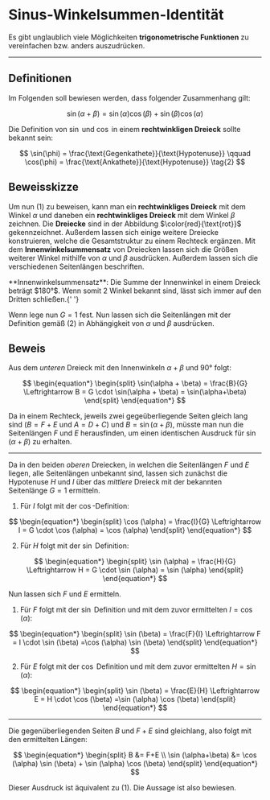 # Sinus-Winkelsummen-Identität


Es gibt unglaublich viele Möglichkeiten **trigonometrische Funktionen** zu vereinfachen bzw. anders auszudrücken.

---

## Definitionen

Im Folgenden soll bewiesen werden, dass folgender Zusammenhang gilt:

$$
\sin(\alpha + \beta) = \sin(\alpha)\cos(\beta)+\sin(\beta)\cos(\alpha) \tag{1}
$$

Die Definition von $\sin$ und $\cos$ in einem **rechtwinkligen Dreieck** sollte bekannt sein:

$$
\sin(\phi) = \frac{\text{Gegenkathete}}{\text{Hypotenuse}} \qquad \cos(\phi) = \frac{\text{Ankathete}}{\text{Hypotenuse}} \tag{2}
$$

<TrigDef />

## Beweisskizze

Um nun $(1)$ zu beweisen, kann man ein **rechtwinkliges Dreieck** mit dem Winkel $\alpha$ und daneben ein **rechtwinkliges Dreieck** mit dem Winkel $\beta$ zeichnen.
Die **Dreiecke** sind in der Abbildung $\color{red}{\text{rot}}$ gekennzeichnet.
Außerdem lassen sich einige weitere Dreiecke konstruieren, welche die Gesamtstruktur zu einem Rechteck ergänzen. Mit dem **Innenwinkelsummensatz** von Dreiecken lassen sich die Größen weiterer Winkel mithilfe von $\alpha$ und $\beta$ ausdrücken. Außerdem lassen sich die verschiedenen Seitenlängen beschriften.

<Callout>
  **Innenwinkelsummensatz**: Die Summe der Innenwinkel in einem Dreieck beträgt
  $180°$. Wenn somit 2 Winkel bekannt sind, lässt sich immer auf den Dritten
  schließen.{' '}
</Callout>

<SineSumProof />

Wenn lege nun $G=1$ fest.
Nun lassen sich die Seitenlängen mit der Definition gemäß $(2)$ in Abhängigkeit von $\alpha$ und $\beta$ ausdrücken.

## Beweis

Aus dem _unteren_ Dreieck mit den Innenwinkeln $\alpha+\beta$ und $90°$ folgt:

$$
\begin{equation*}
\begin{split}
\sin(\alpha + \beta) = \frac{B}{G} \Leftrightarrow B = G \cdot \sin(\alpha + \beta) = \sin(\alpha+\beta)
\end{split}
\end{equation*}
$$

Da in einem Rechteck, jeweils zwei gegeüberliegende Seiten gleich lang sind ($B= F+E$ und $A = D+C$) und $B= \sin(\alpha + \beta)$, müsste man nun die Seitenlängen $F$ und $E$ herausfinden, um einen identischen Ausdruck für $\sin (\alpha + \beta)$ zu erhalten.

---

Da in den beiden _oberen_ Dreiecken, in welchen die Seitenlängen $F$ und $E$ liegen, alle Seitenlängen unbekannt sind, lassen sich zunächst die Hypotenuse $H$ und $I$ über das _mittlere_ Dreieck mit der bekannten Seitenlänge $G=1$ ermitteln.

1. Für $I$ folgt mit der $\cos$-Definition:

$$
\begin{equation*}
\begin{split}
\cos (\alpha) = \frac{I}{G} \Leftrightarrow I = G \cdot \cos (\alpha) = \cos (\alpha)
\end{split}
\end{equation*}
$$

2. Für $H$ folgt mit der $\sin$ Definition:

$$
\begin{equation*}
\begin{split}
\sin (\alpha) = \frac{H}{G} \Leftrightarrow H = G \cdot \sin (\alpha) = \sin (\alpha)
\end{split}
\end{equation*}
$$

Nun lassen sich $F$ und $E$ ermitteln.

1. Für $F$ folgt mit der $\sin$ Definition und mit dem zuvor ermittelten $I=\cos (\alpha)$:

$$
\begin{equation*}
\begin{split}
\sin (\beta) = \frac{F}{I} \Leftrightarrow F = I \cdot \sin (\beta) =\cos (\alpha) \sin (\beta)
\end{split}
\end{equation*}
$$

2. Für $E$ folgt mit der $\cos$ Definition und mit dem zuvor ermittelten $H=\sin(\alpha)$:

$$
\begin{equation*}
\begin{split}
\sin (\beta) = \frac{E}{H} \Leftrightarrow E = H \cdot \cos (\beta) =\sin (\alpha) \cos (\beta)
\end{split}
\end{equation*}
$$

---

Die gegenüberliegenden Seiten $B$ und $F+E$ sind gleichlang, also folgt mit den ermittelten Längen:

$$
\begin{equation*}
\begin{split}
B &= F+E \\
\sin (\alpha+\beta) &= \cos (\alpha) \sin (\beta) + \sin (\alpha) \cos (\beta)
\end{split}
\end{equation*}
$$

Dieser Ausdruck ist äquivalent zu $(1)$. Die Aussage ist also bewiesen.
